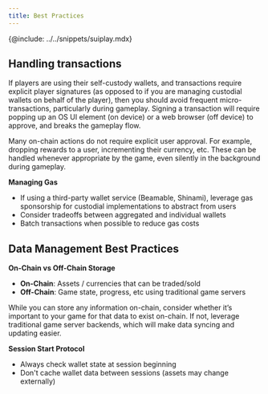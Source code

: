 ```yaml
---
title: Best Practices
---
```


{@include: ../../snippets/suiplay.mdx}

## **Handling transactions**

If players are using their self-custody wallets, and transactions require explicit player signatures (as opposed to if you are managing custodial wallets on behalf of the player), then you should avoid frequent micro-transactions, particularly during gameplay. Signing a transaction will require popping up an OS UI element (on device) or a web browser (off device) to approve, and breaks the gameplay flow.

Many on-chain actions do not require explicit user approval. For example, dropping rewards to a user, incrementing their currency, etc. These can be handled whenever appropriate by the game, even silently in the background during gameplay.

**Managing Gas**

* If using a third-party wallet service (Beamable, Shinami), leverage gas sponsorship for custodial implementations to abstract from users  
* Consider tradeoffs between aggregated and individual wallets  
* Batch transactions when possible to reduce gas costs

## **Data Management Best Practices**

**On-Chain vs Off-Chain Storage**

* **On-Chain**: Assets / currencies that can be traded/sold  
* **Off-Chain**: Game state, progress, etc using traditional game servers

While you can store any information on-chain, consider whether it’s important to your game for that data to exist on-chain. If not, leverage traditional game server backends, which will make data syncing and updating easier.

**Session Start Protocol**

* Always check wallet state at session beginning  
* Don't cache wallet data between sessions (assets may change externally)